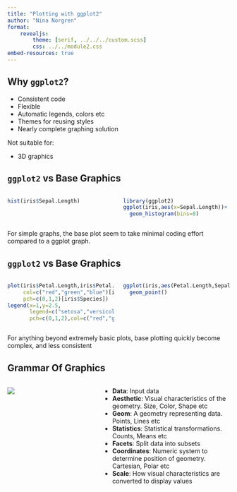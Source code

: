 ```yaml
---
title: "Plotting with ggplot2"
author: "Nina Norgren"
format: 
    revealjs:
        theme: [serif, ../../../custom.scss]
        css: ../../module2.css
embed-resources: true
---
```


## Why `ggplot2`?

* Consistent code
* Flexible
* Automatic legends, colors etc
* Themes for reusing styles
* Nearly complete graphing solution


Not suitable for:

* 3D graphics


## `ggplot2` vs Base Graphics

::: {.columns}

::: {.column width="50%"}
```r
hist(iris$Sepal.Length)
```
::: 

::: {.column width="50%"}
```r
library(ggplot2)
ggplot(iris,aes(x=Sepal.Length))+
  geom_histogram(bins=8)
```
:::

:::

For simple graphs, the base plot seem to take minimal coding effort compared to a ggplot graph.


## `ggplot2` vs Base Graphics

::: {.columns}

::: {.column width="50%"}
```r
plot(iris$Petal.Length,iris$Petal.Width,
     col=c("red","green","blue")[iris$Species],
     pch=c(0,1,2)[iris$Species])
legend(x=1,y=2.5,
       legend=c("setosa","versicolor","virginica"),
       pch=c(0,1,2),col=c("red","green","blue"))
```
:::

::: {.column width="50%"}
```r
ggplot(iris,aes(Petal.Length,Sepal.Length,color=Species))+
  geom_point()
```
:::

:::

For anything beyond extremely basic plots, base plotting quickly become complex, and less consistent


## Grammar Of Graphics

::: {.columns}

::: {.column width="40%"}
![](img/gog.png)
:::


::: {.column width="60%"}
* **Data**: Input data
* **Aesthetic**: Visual characteristics of the geometry. Size, Color, Shape etc
* **Geom**: A geometry representing data. Points, Lines etc
* **Statistics**: Statistical transformations. Counts, Means etc
* **Facets**: Split data into subsets
* **Coordinates**: Numeric system to determine position of geometry. Cartesian, Polar etc
* **Scale**: How visual characteristics are converted to display values
:::

:::

